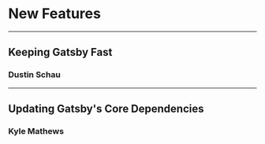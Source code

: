 

# New Features

---

## Keeping Gatsby Fast

### Dustin Schau

---

## Updating Gatsby's Core Dependencies

### Kyle Mathews